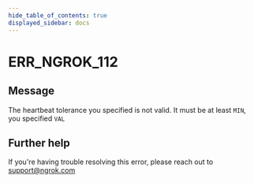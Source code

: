 ```yaml
---
hide_table_of_contents: true
displayed_sidebar: docs
---
```



# ERR_NGROK_112

## Message

The heartbeat tolerance you specified is not valid.
It must be at least `MIN`, you specified `VAL`

<ErrorDetails error="err_ngrok_112" />

## Further help

If you're having trouble resolving this error, please reach out to [support@ngrok.com](mailto:support@ngrok.com?subject=Help%20with%20ERR_NGROK_112)
